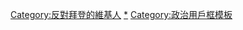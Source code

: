 {{Userbox-2
|border-c=#16e000
|border-s=1
|id1-c=#0047AB
|id1-fc=
|id1-s=
|id1=[[File:Joe Biden 2013.jpg|50px|Joe Biden]]
|id2-c=#00BFFF
|id2-fc=white
|id2-s=12
|id2=<s>敗燈</s>
|info-c=#007FFF
|info-fc=black
|info-s=9
|info=此用戶反對'''[[祖·拜登|拜登]]'''出任'''[[美國總統]]'''。
}}
<includeonly>[[Category:反對拜登的維基人]]</includeonly>
<noinclude>[[Category:反對拜登的維基人|*]]
[[Category:政治用戶框模板]]</noinclude>